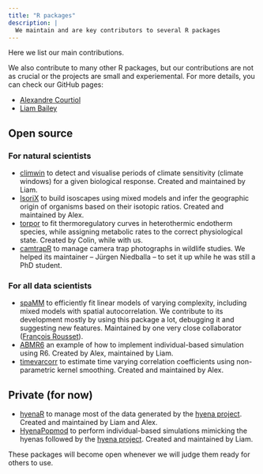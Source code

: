 ```yaml
---
title: "R packages"
description: |
  We maintain and are key contributors to several R packages
---
```


<script src="js/for_toc.js"></script>

Here we list our main contributions. 

We also contribute to many other R packages, but our contributions are not as crucial or the projects are small and experiemental.
For more details, you can check our GitHub pages:

- [<i class='fa fa-github'></i> Alexandre Courtiol](https://github.com/courtiol)
- [<i class='fa fa-github'></i> Liam Bailey](https://github.com/LiamDBailey)

## Open source

### For natural scientists {#main_packages}

- [climwin](https://cran.r-project.org/web/packages/climwin/index.html) to detect and visualise periods of climate sensitivity (climate windows) for a given biological response. Created and maintained by Liam.
- [IsoriX](https://cran.r-project.org/web/packages/IsoriX/index.html) to build isoscapes using mixed models and infer the geographic origin of organisms based on their isotopic ratios. Created and maintained by Alex.
- [torpor](https://github.com/vullioud/torpor) to fit thermoregulatory curves in heterothermic endotherm species, while assigning metabolic rates to the correct physiological state. Created by Colin, while with us.
- [camtrapR](https://cran.r-project.org/web/packages/camtrapR/index.html) to manage camera trap photographs in wildlife studies. We helped its maintainer -- Jürgen Niedballa -- to set it up while he was still a PhD student.

### For all data scientists

- [spaMM](https://cran.r-project.org/web/packages/spaMM/index.html) to efficiently fit linear models of varying complexity, including mixed models with spatial autocorrelation. We contribute to its development mostly by using this package a lot, debugging it and suggesting new features. Maintained by one very close collaborator ([François Rousset](https://kimura.univ-montp2.fr/~rousset)).
- [ABMR6](https://github.com/LiamDBailey/ABMR6) an example of how to implement individual-based simulation using R6. Created by Alex, maintained by Liam.
- [timevarcorr](https://github.com/courtiol/timevarcorr) to estimate time varying correlation coefficients using non-parametric kernel smoothing. Created and maintained by Alex.

## Private (for now)

- [hyenaR](https://github.com/hyenaproject/hyenaR) to manage most of the data generated by the [hyena project](https://hyena-project.com). Created and maintained by Liam and Alex.
- [HyenaPopmod ](https://github.com/hyenaproject/HyenaPopmod) to perform individual-based simulations mimicking the hyenas followed by the [hyena project](https://hyena-project.com). Created and maintained by Liam.

These packages will become open whenever we will judge them ready for others to use.

